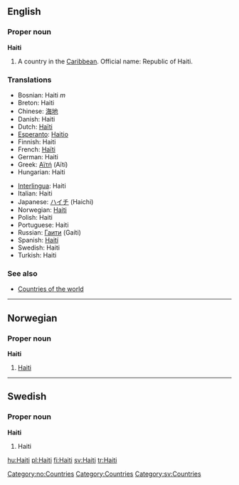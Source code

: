 ==English==

===Proper noun===
{{wikipedia}}
'''Haiti'''

# A country in the [[Caribbean]]. Official name: Republic of Haiti.

===Translations===
{{top}}
*Bosnian: Haiti ''m''
*Breton: Haiti
*Chinese: [[海地]]
*Danish: Haiti
*Dutch: [[Haïti]]
*[[Esperanto]]: [[Haitio]]
*Finnish: Haiti
*French: [[Haïti]]
*German: Haiti
*Greek: [[Αϊτή]] (Aïtí)
*Hungarian: Haiti
{{mid}}
*[[Interlingua]]: Haiti
*Italian: Haiti
*Japanese: [[ハイチ]] (Haichi)
*Norwegian: [[#Norwegian|Haiti]]
*Polish: Haiti
*Portuguese: Haiti
*Russian: [[Гаити]] (Gaíti)
*Spanish: [[Haití]]
*Swedish: Haiti
*Turkish: Haiti
{{bottom}}

===See also===
* [[Countries of the world]]


----
==Norwegian==
===Proper noun===
[[Category:no:Countries]]
'''Haiti'''
#[[#English|Haiti]]


----
==Swedish==
===Proper noun===
'''Haiti'''
#Haiti

[[Category:Countries]]
[[Category:sv:Countries]]

[[hu:Haiti]]
[[pl:Haiti]]
[[fi:Haiti]]
[[sv:Haiti]]
[[tr:Haiti]]